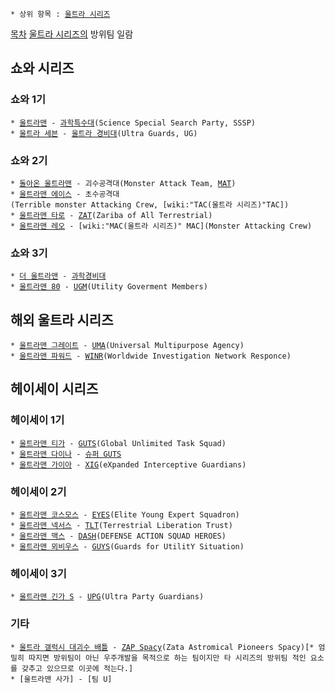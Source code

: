  
 * 상위 항목 : [[울트라 시리즈]]

[[목차]]
[[울트라 시리즈]]의 방위팀 일람

== 쇼와 시리즈 ==
=== 쇼와 1기 ===
 * [[울트라맨]] - [[과학특수대]](Science Special Search Party, SSSP)
 * [[울트라 세븐]] - [[울트라 경비대]](Ultra Guards, UG)

=== 쇼와 2기 ===
 * [[돌아온 울트라맨]] - 괴수공격대(Monster Attack Team, [[MAT]])
 * [[울트라맨 에이스]] - 초수공격대(Terrible monster Attacking Crew, [wiki:"TAC(울트라 시리즈)"TAC])
 * [[울트라맨 타로]] - [[ZAT]](Zariba of All Terrestrial)
 * [[울트라맨 레오]] - [wiki:"MAC(울트라 시리즈)" MAC](Monster Attacking Crew)

=== 쇼와 3기 ===
 * [[더 울트라맨]] - [[과학경비대]]
 * [[울트라맨 80]] - [[UGM]](Utility Goverment Members)

== 해외 울트라 시리즈 ==
 * [[울트라맨 그레이트]] - [[UMA]](Universal Multipurpose Agency)
 * [[울트라맨 파워드]] - [[WINR]](Worldwide Investigation Network Responce)
 
== 헤이세이 시리즈 ==
=== 헤이세이 1기 ===
 * [[울트라맨 티가]] - [[GUTS]](Global Unlimited Task Squad)
 * [[울트라맨 다이나]] - [[슈퍼 GUTS]]
 * [[울트라맨 가이아]] - [[XIG]](eXpanded Interceptive Guardians)

=== 헤이세이 2기 ===
 * [[울트라맨 코스모스]] - [[EYES]](Elite Young Expert Squadron)
 * [[울트라맨 넥서스]] - [[TLT]](Terrestrial Liberation Trust)
 * [[울트라맨 맥스]] - [[DASH]](DEFENSE ACTION SQUAD HEROES)
 * [[울트라맨 뫼비우스]] - [[GUYS]](Guards for UtilitY Situation)

=== 헤이세이 3기 ===
 * [[울트라맨 긴가 S]] - [[UPG]](Ultra Party Guardians)

=== 기타 ===
 * [[울트라 갤럭시 대괴수 배틀]] - [[ZAP Spacy]](Zata Astromical Pioneers Spacy)[* 엄밀히 따지면 방위팀이 아닌 우주개발을 목적으로 하는 팀이지만 타 시리즈의 방위팀 적인 요소를 갖추고 있으므로 이곳에 적는다.]
 * [울트라맨 사가] - [팀 U]
